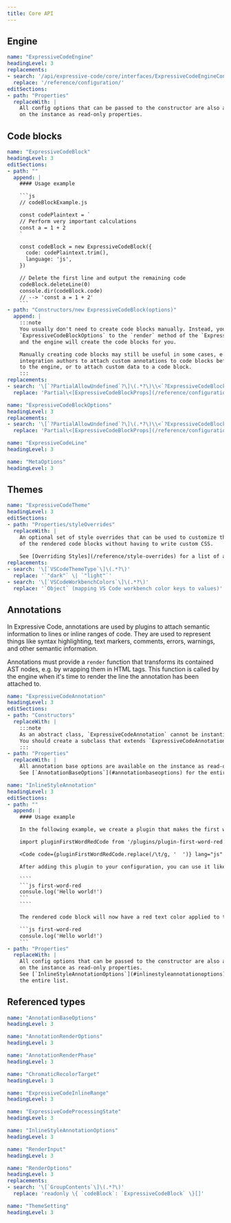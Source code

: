 ```yaml
---
title: Core API
---
```


## Engine

````yml include
name: "ExpressiveCodeEngine"
headingLevel: 3
replacements:
- search: '/api/expressive-code/core/interfaces/ExpressiveCodeEngineConfig/'
  replace: '/reference/configuration/'
editSections:
- path: "Properties"
  replaceWith: |
    All config options that can be passed to the constructor are also available
    on the instance as read-only properties.
````

## Code blocks

````yml include
name: "ExpressiveCodeBlock"
headingLevel: 3
editSections:
- path: ""
  append: |
    #### Usage example

    ```js
    // codeBlockExample.js

    const codePlaintext = `
    // Perform very important calculations
    const a = 1 + 2
    `

    const codeBlock = new ExpressiveCodeBlock({
      code: codePlaintext.trim(),
      language: 'js',
    })

    // Delete the first line and output the remaining code
    codeBlock.deleteLine(0)
    console.dir(codeBlock.code)
    // --> 'const a = 1 + 2'
    ```
- path: "Constructors/new ExpressiveCodeBlock(options)"
  append: |
    :::note
    You usually don't need to create code blocks manually. Instead, you can pass
    `ExpressiveCodeBlockOptions` to the `render` method of the `ExpressiveCodeEngine` class,
    and the engine will create the code blocks for you.

    Manually creating code blocks may still be useful in some cases, e.g. to allow
    integration authors to attach custom annotations to code blocks before passing them
    to the engine, or to attach custom data to a code block.
    :::
replacements:
- search: '\[`?PartialAllowUndefined`?\]\(.*?\)\\<`?ExpressiveCodeBlockProps`?\\>'
  replace: 'Partial\<[ExpressiveCodeBlockProps](/reference/configuration/#expressivecodeblockprops)\>'
````

````yml include
name: "ExpressiveCodeBlockOptions"
headingLevel: 3
replacements:
- search: '\[`?PartialAllowUndefined`?\]\(.*?\)\\<`?ExpressiveCodeBlockProps`?\\>'
  replace: 'Partial\<[ExpressiveCodeBlockProps](/reference/configuration/#expressivecodeblockprops)\>'
````

````yml include
name: "ExpressiveCodeLine"
headingLevel: 3
````

````yml include
name: "MetaOptions"
headingLevel: 3
````

## Themes

````yml include
name: "ExpressiveCodeTheme"
headingLevel: 3
editSections:
- path: "Properties/styleOverrides"
  replaceWith: |
    An optional set of style overrides that can be used to customize the appearance
    of the rendered code blocks without having to write custom CSS.
    
    See [Overriding Styles](/reference/style-overrides) for a list of all available settings.
replacements:
- search: '\[`VSCodeThemeType`\]\(.*?\)'
  replace: '`"dark"` \| `"light"`'
- search: '\[`VSCodeWorkbenchColors`\]\(.*?\)'
  replace: '`Object` (mapping VS Code workbench color keys to values)'
````

## Annotations

In Expressive Code, annotations are used by plugins to attach semantic information to lines or inline ranges of code. They are used to represent things like syntax highlighting, text markers, comments, errors, warnings, and other semantic information.

Annotations must provide a `render` function that transforms its contained AST nodes, e.g. by wrapping them in HTML tags. This function is called by the engine when it's time to render the line the annotation has been attached to.

````yml include
name: "ExpressiveCodeAnnotation"
headingLevel: 3
editSections:
- path: "Constructors"
  replaceWith: |
    :::note
    As an abstract class, `ExpressiveCodeAnnotation` cannot be instantiated directly.
    You should create a subclass that extends `ExpressiveCodeAnnotation` instead.
    :::
- path: "Properties"
  replaceWith: |
    All annotation base options are available on the instance as read-only properties.
    See [`AnnotationBaseOptions`](#annotationbaseoptions) for the entire list.
````

````yml include
name: "InlineStyleAnnotation"
headingLevel: 3
editSections:
- path: ""
  append: |
    #### Usage example

    In the following example, we create a plugin that makes the first word of each code block red in the first theme. We do this by adding an `InlineStyleAnnotation` to the first line of each code block.

    import pluginFirstWordRedCode from '/plugins/plugin-first-word-red.js?raw'

    <Code code={pluginFirstWordRedCode.replace(/\t/g, '  ')} lang="js" title="plugins/plugin-first-word-red.js" />

    After adding this plugin to your configuration, you can use it like this:

    ````
    ```js first-word-red
    consule.log('Hello world!')
    ```
    ````

    The rendered code block will now have a red text color applied to the first word, but only in the dark theme (the first theme in the configuration):

    ```js first-word-red
    consule.log('Hello world!')
    ```
- path: "Properties"
  replaceWith: |
    All config options that can be passed to the constructor are also available
    on the instance as read-only properties.
    See [`InlineStyleAnnotationOptions`](#inlinestyleannotationoptions) for
    the entire list.
````

## Referenced types

````yml include
name: "AnnotationBaseOptions"
headingLevel: 3
````

````yml include
name: "AnnotationRenderOptions"
headingLevel: 3
````

````yml include
name: "AnnotationRenderPhase"
headingLevel: 3
````

````yml include
name: "ChromaticRecolorTarget"
headingLevel: 3
````

````yml include
name: "ExpressiveCodeInlineRange"
headingLevel: 3
````

````yml include
name: "ExpressiveCodeProcessingState"
headingLevel: 3
````

````yml include
name: "InlineStyleAnnotationOptions"
headingLevel: 3
````

````yml include
name: "RenderInput"
headingLevel: 3
````

````yml include
name: "RenderOptions"
headingLevel: 3
replacements:
- search: '\[`GroupContents`\]\(.*?\)'
  replace: 'readonly \{ `codeBlock`: `ExpressiveCodeBlock` \}[]'
````

````yml include
name: "ThemeSetting"
headingLevel: 3
````
